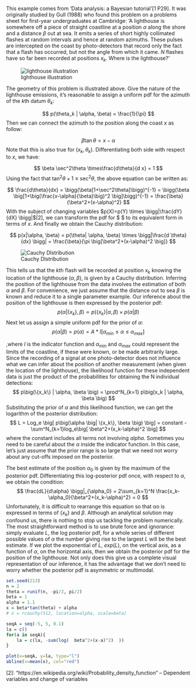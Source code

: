 
This example comes from 'Data analysis: a Bayesian tutorial'[1 P29]. It was originally studied by Gull (1988) who found this problem on a problems sheet for first-year undergraduates at Cambridge: 'A lighthouse is somewhere off a piece of straight coastline at a position $\alpha$ along the shore and a distance $\beta$ out at sea. It emits a series of short highly collimated flashes at random intervals and hence at random azimuths. These pulses are intercepted on the coast by photo-detectors that record only the fact that a flash has occurred, but not the angle from which it came. $N$ flashes have so far been recorded at positions $x_k$. Where is the lighthouse?'

<div class="centered" style="width:600px; height=400px">
![lighthouse illustration](illustration_lighthouse.png)
</div>

The geometry of this problem is illustrated above. Give the nature of the lighthouse emissions, it's reasonable to assign a uniform pdf for the azimuth of the $k$th datum $\theta_k$:

$$
p(\theta_k | \alpha, \beta) = \frac{1}{\pi}
$$
Then we can connect the azimuth to the position along the coast $x$ as follow:

$$
\beta \tan\theta = x-\alpha
$$
Note that this is also true for $(x_k, \theta_k)$. Differentiating both side with respect to $x$, we have: 

$$
\beta \sec^2\theta \times\frac{d\theta}{d x} = 1
$$
Using the fact that $\tan^2\theta+1 \equiv \sec^2\theta$, the above equation can be written as: 

$$
\frac{d\theta}{dx} = \bigg(\beta[1+\sec^2\theta]\bigg)^{-1} = \bigg(\beta \big[1+\big(\frac{x-\alpha}{\beta}\big)^2 \big]\bigg)^{-1} = \frac{\beta}{\beta^2+(x-\alpha)^2}
$$
With the subject of changing variables $p(X)=p(Y) \times \bigg|\frac{dY}{dX} \bigg|$[2], we can transform the pdf for $ \theta $ to its equivalent form in terms of $x$. And finally we obtain the Cauchy distribution: 

$$
p(x|\alpha, \beta) = p(\theta| \alpha, \beta) \times \bigg|\frac{d \theta}{dx} \bigg| = \frac{\beta}{\pi \big[\beta^2+(x-\alpha)^2 \big]}
$$

<div class="centered" style="width:600px; height=400px">
![Cauchy DIstribution](cauchy_distribution.png)
</div>

This tells us that the $k$th flash will be recorded at position $x_k$ knowing the location of the lighthouse $(\alpha, \beta)$, is given by a Cauchy distribution. Inferring the position of the lighthouse from the data involves the estimation of both $\alpha$ and $\beta$. For convenience, we just assume that the distance out to sea $\beta$ is known and reduce it to a single parameter example. Our inference about the position of the lighthouse is then expressed by the posterior pdf: 
$$
p\big(\alpha | \{x_k\}, \beta \big) \propto p\big( \{x_k\} | \alpha, \beta \big) \times p\big( \alpha | \beta \big)
$$
Next let us assign a simple uniform pdf for the prior of $\alpha$:
$$p\big( \alpha| \beta \big) = p\big( \alpha \big) = A*I[\alpha_{min} \le \alpha \le \alpha_{max}]$$


,where $I$ is the indicator function and $\alpha_{min}$ and $\alpha_{max}$ could represent the limits of the coastline, if these were known, or be made arbitrarily large. Since the recording of a signal at one photo-detector does not influence what we can infer about the position of another measurement (when given the location of the lighthouse), the likelihood function for these independent data is just the product of the probabilities for obtaining the N individual detections:
$$
p\big(\{x_k\} | \alpha, \beta \big) = \prod^N_{k=1} p\big(x_k | \alpha, \beta \big)
$$
Substituting the prior of $\alpha$ and this likelihood function, we can get the logarithm of the posterior distribution: 
$$
L = Log_e \big[ p\big(\alpha \big| \{x_k\}, \beta \big) \big] = constant - \sum^N_{k=1}log_e\big[ \beta^2+(x_k-\alpha)^2 \big]
$$
where the constant includes all terms not involving $alpha$. Sometimes you need to be careful about the $\alpha$ inside the indicator function. In this case, let's just assume that the prior range is so large that we need not worry about any cut-offs imposed on the posterior.

The best estimate of the position $\alpha_0$ is given by the maximum of the posterior pdf. Differentiating this log-posterior pdf once, with respect to $\alpha$, we obtain the condition:
$$
\frac{dL}{d\alpha} \bigg|_{\alpha_0} = 2\sum_{k=1}^N \frac{x_k-\alpha_0}{\beta^2+(x_k-\alpha)^2} = 0
$$
Unfortunately, it is difficult to rearrange this equation so that αo is expressed in terms of $\{ x_k \}$ and $\beta$. Although an analytical solution may confound us, there is nothing to stop us tackling the problem numerically. The most straightforward method is to use brute force and ignorance: simply evaluate $L$, the log posterior pdf, for a whole series of different possible values of $\alpha$ the number giving rise to the largest $L$ will be the best estimate. If we plot the exponential of $L$, $exp(L)$, on the vertical axis, as a function of $\alpha$, on the horizontal axis, then we obtain the posterior pdf for the position of the lighthouse. Not only does this give us a complete visual representation of our inference, it has the advantage that we don’t need to worry whether the posterior pdf is asymmetric or multimodal.

```r
set.seed(213)
n = 2
theta = runif(n, -pi/2, pi/2)
beta = 1
alpha = 1.1
x = beta*tan(theta) + alpha
# x = rcauchy(512, location=alpha, scale=beta)

seqA = seq(-5, 5, 0.1)
la = c()
for(a in seqA){
    la = c(la, -sum(log(  beta^2+(x-a)^2)  ))
}

plot(x=seqA, y=la, type="l")
abline(v=mean(x), col="red")
```



[1]: Sivia, Devinderjit, and John Skilling. Data analysis: a Bayesian tutorial. OUP Oxford, 2006.
[2]: "https://en.wikipedia.org/wiki/Probability_density_function" -- Dependent variables and change of variables


